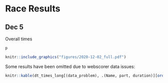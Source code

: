 # Race Results

## Dec 5 {#r-2020-12-05}

Overall times




<div id="content">
  <div class="desktop">
```r
p
```
  
  </div>

  <div class="mobile">
```r
knitr::include_graphics("figures/2020-12-02_full.pdf")
```
 
  </div>
</div>


Some results have been omitted due to webscorer data issues:

```r
knitr::kable(dt_times_long[(data_problem), .(Name, part, duration)][order(Name, part)], caption = "Results omitted from plot because of data issues.")
```

